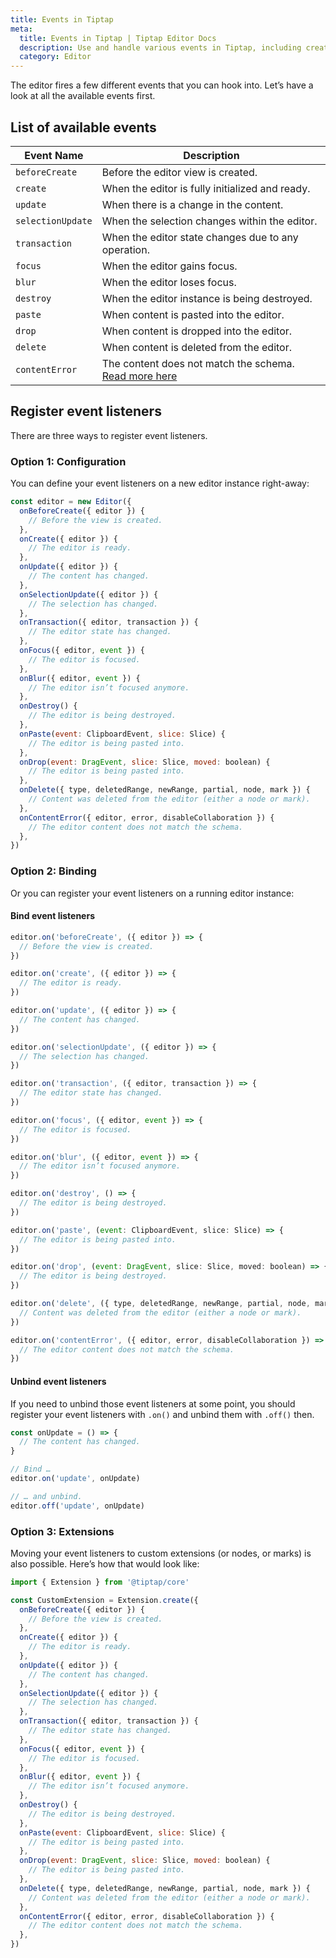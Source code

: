```yaml
---
title: Events in Tiptap
meta:
  title: Events in Tiptap | Tiptap Editor Docs
  description: Use and handle various events in Tiptap, including creation, updates, focus, blur, and destruction. More in the docs!
  category: Editor
---
```


The editor fires a few different events that you can hook into. Let’s have a look at all the available events first.

## List of available events

| Event Name        | Description                                                                                                       |
| ----------------- | ----------------------------------------------------------------------------------------------------------------- |
| `beforeCreate`    | Before the editor view is created.                                                                                |
| `create`          | When the editor is fully initialized and ready.                                                                   |
| `update`          | When there is a change in the content.                                                                            |
| `selectionUpdate` | When the selection changes within the editor.                                                                     |
| `transaction`     | When the editor state changes due to any operation.                                                               |
| `focus`           | When the editor gains focus.                                                                                      |
| `blur`            | When the editor loses focus.                                                                                      |
| `destroy`         | When the editor instance is being destroyed.                                                                      |
| `paste`           | When content is pasted into the editor.                                                                           |
| `drop`            | When content is dropped into the editor.                                                                          |
| `delete`          | When content is deleted from the editor.                                                                          |
| `contentError`    | The content does not match the schema. [Read more here](/3.x/editor/core-concepts/schema#invalid-schema-handling) |

## Register event listeners

There are three ways to register event listeners.

### Option 1: Configuration

You can define your event listeners on a new editor instance right-away:

```js
const editor = new Editor({
  onBeforeCreate({ editor }) {
    // Before the view is created.
  },
  onCreate({ editor }) {
    // The editor is ready.
  },
  onUpdate({ editor }) {
    // The content has changed.
  },
  onSelectionUpdate({ editor }) {
    // The selection has changed.
  },
  onTransaction({ editor, transaction }) {
    // The editor state has changed.
  },
  onFocus({ editor, event }) {
    // The editor is focused.
  },
  onBlur({ editor, event }) {
    // The editor isn’t focused anymore.
  },
  onDestroy() {
    // The editor is being destroyed.
  },
  onPaste(event: ClipboardEvent, slice: Slice) {
    // The editor is being pasted into.
  },
  onDrop(event: DragEvent, slice: Slice, moved: boolean) {
    // The editor is being pasted into.
  },
  onDelete({ type, deletedRange, newRange, partial, node, mark }) {
    // Content was deleted from the editor (either a node or mark).
  },
  onContentError({ editor, error, disableCollaboration }) {
    // The editor content does not match the schema.
  },
})
```

### Option 2: Binding

Or you can register your event listeners on a running editor instance:

#### Bind event listeners

```js
editor.on('beforeCreate', ({ editor }) => {
  // Before the view is created.
})

editor.on('create', ({ editor }) => {
  // The editor is ready.
})

editor.on('update', ({ editor }) => {
  // The content has changed.
})

editor.on('selectionUpdate', ({ editor }) => {
  // The selection has changed.
})

editor.on('transaction', ({ editor, transaction }) => {
  // The editor state has changed.
})

editor.on('focus', ({ editor, event }) => {
  // The editor is focused.
})

editor.on('blur', ({ editor, event }) => {
  // The editor isn’t focused anymore.
})

editor.on('destroy', () => {
  // The editor is being destroyed.
})

editor.on('paste', (event: ClipboardEvent, slice: Slice) => {
  // The editor is being pasted into.
})

editor.on('drop', (event: DragEvent, slice: Slice, moved: boolean) => {
  // The editor is being destroyed.
})

editor.on('delete', ({ type, deletedRange, newRange, partial, node, mark }) => {
  // Content was deleted from the editor (either a node or mark).
})

editor.on('contentError', ({ editor, error, disableCollaboration }) => {
  // The editor content does not match the schema.
})
```

#### Unbind event listeners

If you need to unbind those event listeners at some point, you should register your event listeners with `.on()` and unbind them with `.off()` then.

```js
const onUpdate = () => {
  // The content has changed.
}

// Bind …
editor.on('update', onUpdate)

// … and unbind.
editor.off('update', onUpdate)
```

### Option 3: Extensions

Moving your event listeners to custom extensions (or nodes, or marks) is also possible. Here’s how that would look like:

```js
import { Extension } from '@tiptap/core'

const CustomExtension = Extension.create({
  onBeforeCreate({ editor }) {
    // Before the view is created.
  },
  onCreate({ editor }) {
    // The editor is ready.
  },
  onUpdate({ editor }) {
    // The content has changed.
  },
  onSelectionUpdate({ editor }) {
    // The selection has changed.
  },
  onTransaction({ editor, transaction }) {
    // The editor state has changed.
  },
  onFocus({ editor, event }) {
    // The editor is focused.
  },
  onBlur({ editor, event }) {
    // The editor isn’t focused anymore.
  },
  onDestroy() {
    // The editor is being destroyed.
  },
  onPaste(event: ClipboardEvent, slice: Slice) {
    // The editor is being pasted into.
  },
  onDrop(event: DragEvent, slice: Slice, moved: boolean) {
    // The editor is being pasted into.
  },
  onDelete({ type, deletedRange, newRange, partial, node, mark }) {
    // Content was deleted from the editor (either a node or mark).
  },
  onContentError({ editor, error, disableCollaboration }) {
    // The editor content does not match the schema.
  },
})
```
